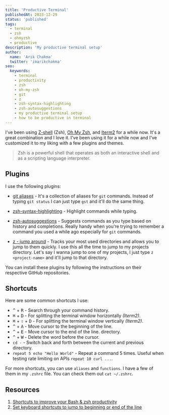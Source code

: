 ```yaml
---
title: 'Productive Terminal'
publishedAt: 2023-12-29
status: 'published'
tags:
  - terminal
  - zsh
  - ohmyzsh
  - productive
description: 'My productive terminal setup'
author:
  name: 'Arik Chakma'
  twitter: 'imarikchakma'
seo:
  keywords:
    - terminal
    - productivity
    - zsh
    - oh-my-zsh
    - git
    - z
    - zsh-syntax-highlighting
    - zsh-autosuggestions
    - my productive terminal setup
    - how to be productive in terminal
---
```


I've been using [Z-shell](https://opensource.com/article/19/9/getting-started-zsh) (Zsh), [Oh My Zsh](https://ohmyz.sh/), and [Iterm2](https://iterm2.com/) for a while now. It's a great combination and I love it. I've been using it for a while now and I've customized it to my liking with a few plugins and themes.

> Zsh is a powerful shell that operates as both an interactive shell and as a scripting language interpreter.

## Plugins

I use the following plugins:

- [git aliases](https://github.com/ohmyzsh/ohmyzsh/tree/master/plugins/git) - It's a collection of aliases for `git` commands. Instead of typing `git status` I can just type `gst` and it'll do the same thing.

- [zsh-syntax-highlighting](https://github.com/zsh-users/zsh-syntax-highlighting) - Highlight commands while typing.

- [zsh-autosuggestions](https://github.com/zsh-users/zsh-autosuggestions) - Suggests commands as you type based on history and completions. Really handy when you're trying to remember a command you used a while ago especially for `git` commands.

- [z - jump around](https://github.com/rupa/z) - Tracks your most used directories and allows you to jump to them quickly. I use this all the time to jump to my projects directory. Let's say I wanna jump to one of my projects, I just type `z <project-name>` and it'll jump to that directory.

You can install these plugins by following the instructions on their respective GitHub repositories.

## Shortcuts

Here are some common shortcuts I use:

- <kbd>^</kbd> + <kbd>R</kbd> - Search through your command history.
- <kbd>⌘</kbd> + <kbd>D</kbd> - For splitting the terminal window horizontally
  _(Iterm2)_.
- <kbd>⌘</kbd> + <kbd>⇧</kbd> + <kbd>D</kbd> - For splitting the terminal window
  vertically _(Iterm2)_.
- <kbd>^</kbd> + <kbd>A</kbd> - Move cursor to the beginning of the line.
- <kbd>^</kbd> + <kbd>E</kbd> - Move cursor to the end of the line. directory.
- <kbd>^</kbd> + <kbd>W</kbd> - Delete the word before the cursor.
- `cd -` - Switch back and forth between the current and previous directory.
- `repeat 5 echo "Hello World"` - Repeat a command 5 times. Useful when testing rate limiting on APIs `repeat 10 curl ...`.

For more shortcuts, you can use `aliases` and `functions`. I have a few of them in my `.zshrc` file. You can check them out `cat ~/.zshrc`.

## Resources

1. [Shortcuts to improve your Bash & zsh productivity](http://www.geekmind.net/2011/01/shortcuts-to-improve-your-bash-zsh.html)
2. [Set keyboard shortcuts to jump to beginning or end of the line](https://stackoverflow.com/questions/6205157/how-to-set-keyboard-shortcuts-to-jump-to-beginning-end-of-line/29403520#29403520)
